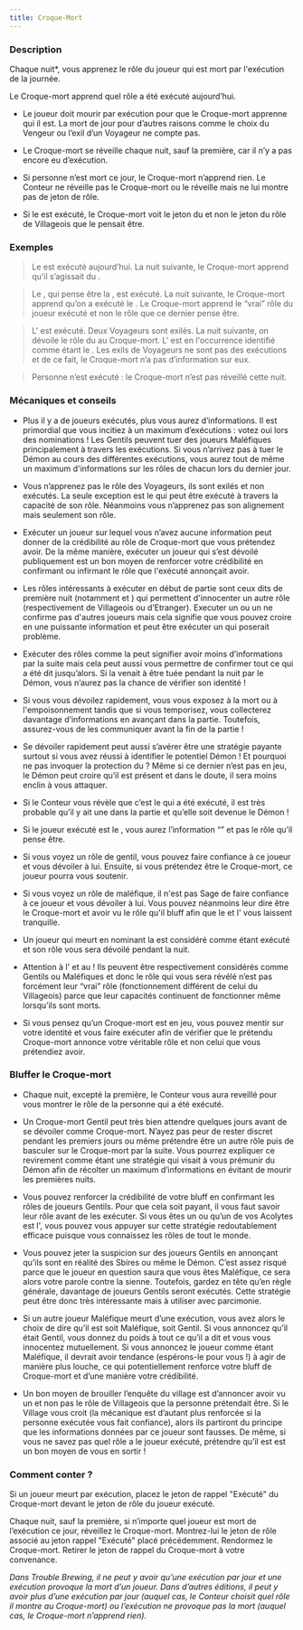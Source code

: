```yaml
---
title: Croque-Mort
---
```



<Role CROQUE_MORT header />

### Description

Chaque nuit*, vous apprenez le rôle du joueur qui est mort par l'exécution de la journée.

Le Croque-mort apprend quel rôle a été exécuté aujourd’hui.

-	Le joueur doit mourir par exécution pour que le Croque-mort apprenne qui il est. La mort de jour pour d’autres raisons comme le choix du Vengeur ou l’exil d’un Voyageur ne compte pas.

-	Le Croque-mort se réveille chaque nuit, sauf la première, car il n’y a pas encore eu d’exécution.

-	Si personne n’est mort ce jour, le Croque-mort n’apprend rien. Le Conteur ne réveille pas le Croque-mort ou le réveille mais ne lui montre pas de jeton de rôle. 

-	Si le <Role SOULARD /> est exécuté, le Croque-mort voit le jeton du <Role SOULARD /> et non le jeton du rôle de Villageois que le <Role SOULARD /> pensait être. 

### Exemples 

> Le <Role MAIRE /> est exécuté aujourd’hui. La nuit suivante, le Croque-mort apprend qu’il s’agissait du <Role MAIRE />.

> Le <Role SOULARD />, qui pense être la <Role PUCELLE />, est exécuté. La nuit suivante, le Croque-mort apprend qu’on a exécuté le <Role SOULARD />. Le Croque-mort apprend le “vrai” rôle du joueur exécuté et non le rôle que ce dernier pense être.

> L'<Role ESPION /> est exécuté. Deux Voyageurs sont exilés. La nuit suivante, on dévoile le rôle du <Role MAJORDOME /> au Croque-mort. L'<Role ESPION /> est en l'occurrence identifié comme étant le <Role MAJORDOME />. Les exils de Voyageurs ne sont pas des exécutions et de ce fait, le Croque-mort n’a pas d’information sur eux.

> Personne n’est exécuté : le Croque-mort n’est pas réveillé cette nuit.
 
### Mécaniques et conseils

- Plus il y a de joueurs exécutés, plus vous aurez d’informations. Il est primordial que vous incitiez à un maximum d’exécutions : votez oui lors des nominations ! Les Gentils peuvent tuer des joueurs Maléfiques principalement à travers les exécutions. Si vous n’arrivez pas à tuer le Démon au cours des différentes exécutions, vous aurez tout de même un maximum d'informations sur les rôles de chacun lors du dernier jour.

- Vous n’apprenez pas le rôle des Voyageurs, ils sont exilés et non exécutés. La seule exception est le <Role BOUC_EMISSAIRE /> qui peut être exécuté à travers la capacité de son rôle. Néanmoins vous n’apprenez pas son alignement mais seulement son rôle.

- Exécuter un joueur sur lequel vous n’avez aucune information peut donner de la crédibilité au rôle de Croque-mort que vous prétendez avoir. De la même manière, exécuter un joueur qui s’est dévoilé publiquement est un bon moyen de renforcer votre crédibilité en confirmant ou infirmant le rôle que l'exécuté annonçait avoir.

- Les rôles intéressants à exécuter en début de partie sont ceux dits de première nuit (notamment <Role LAVANDIERE /> et <Role ARCHIVISTE />)  qui permettent d'innocenter un autre rôle (respectivement de Villageois ou d’Etranger). Executer un <Role ENQUETEUR /> ou un <Role CUISTOT /> ne confirme pas d'autres joueurs mais cela signifie que vous pouvez croire en une puissante information et peut être exécuter un <Role EMPOISONNEUR /> qui poserait problème.

- Exécuter des rôles comme la <Role VOYANTE /> peut signifier avoir moins d’informations par la suite mais cela peut aussi vous permettre de confirmer tout ce qui a été dit jusqu’alors. Si la <Role VOYANTE /> venait à être tuée pendant la nuit par le Démon, vous n’aurez pas la chance de vérifier son identité !

- Si vous vous dévoilez rapidement, vous vous exposez  à la mort ou à l'empoisonnement tandis que si vous temporisez, vous collecterez davantage d’informations en avançant dans la partie. Toutefois, assurez-vous de les communiquer avant la fin de la partie !

- Se dévoiler rapidement peut aussi s’avérer être une stratégie payante surtout si vous avez réussi à identifier le potentiel Démon ! Et pourquoi ne pas invoquer la protection du <Role MOINE /> ? Même si ce dernier n’est pas en jeu, le Démon peut croire qu’il est présent et dans le doute, il sera moins enclin à vous attaquer.

- Si le Conteur vous révèle que c’est le <Role IMP /> qui a été exécuté, il est très probable qu’il y ait une <Role CROQUEUSE_D_HOMMES /> dans la partie et qu’elle soit devenue le Démon !

- Si le joueur exécuté est le <Role SOULARD />, vous aurez l’information “<Role SOULARD />” et pas le rôle qu’il pense être.

- Si vous voyez un rôle de gentil, vous pouvez faire confiance à ce joueur et vous dévoiler à lui. Ensuite, si vous prétendez être le Croque-mort, ce joueur pourra vous soutenir.

- Si vous voyez un rôle de maléfique, il n'est pas Sage de faire confiance à ce joueur et vous dévoiler à lui. Vous pouvez néanmoins leur dire être le Croque-mort et avoir vu le rôle qu'il bluff afin que le <Role IMP /> et l'<Role EMPOISONNEUR /> vous laissent tranquille.

- Un joueur qui meurt en nominant la <Role PUCELLE /> est considéré comme étant exécuté et son rôle vous sera dévoilé pendant la nuit.

- Attention à l'<Role ESPION /> et au <Role RECLUS /> ! Ils peuvent être respectivement considérés comme Gentils ou Maléfiques et donc le rôle qui vous sera révélé n’est pas forcément leur “vrai” rôle (fonctionnement différent de celui du Villageois) parce que leur capacités continuent de fonctionner même lorsqu’ils sont morts.

- Si vous pensez qu’un Croque-mort est en jeu, vous pouvez mentir sur votre identité et vous faire exécuter afin de vérifier que le prétendu Croque-mort annonce votre véritable rôle et non celui que vous prétendiez avoir.

### Bluffer le Croque-mort

- Chaque nuit, excepté la première, le Conteur vous aura reveillé pour vous montrer le rôle de la personne qui a été exécuté.

- Un Croque-mort Gentil peut très bien attendre quelques jours avant de se dévoiler comme Croque-mort. N’ayez pas peur de rester discret pendant les premiers jours ou même prétendre être un autre rôle puis de basculer sur le Croque-mort par la suite. Vous pourrez expliquer ce revirement comme étant une stratégie qui visait à vous prémunir du Démon afin de récolter un maximum d’informations en évitant de mourir les premières nuits.

- Vous pouvez renforcer la crédibilité de votre bluff en confirmant les rôles de joueurs Gentils. Pour que cela soit payant, il vous faut savoir leur rôle avant de les exécuter. Si vous êtes un <Role ESPION /> ou qu’un de vos Acolytes est l'<Role ESPION />, vous pouvez vous appuyer sur cette stratégie redoutablement efficace puisque vous connaissez les rôles de tout le monde.

- Vous pouvez jeter la suspicion sur des joueurs Gentils en annonçant qu’ils sont en réalité des Sbires ou même le Démon. C’est assez risqué parce que le joueur en question saura que vous êtes Maléfique, ce sera alors votre parole contre la sienne. Toutefois, gardez en tête qu’en règle générale, davantage de joueurs Gentils seront exécutés. Cette stratégie peut être donc très intéressante mais à utiliser avec parcimonie.

- Si un autre joueur Maléfique meurt d’une exécution, vous avez alors le choix de dire qu’il est soit Maléfique, soit Gentil. Si vous annoncez qu’il était Gentil, vous donnez du poids à tout ce qu’il a dit et vous vous innocentez mutuellement. Si vous annoncez le joueur comme étant Maléfique, il devrait avoir tendance (espérons-le pour vous !) à agir de manière plus louche, ce qui potentiellement renforce votre bluff de Croque-mort et d’une manière votre crédibilité.

- Un bon moyen de brouiller l’enquête du village est d’annoncer avoir vu un <Role SOULARD /> et non pas le rôle de Villageois que la personne prétendait être. Si le Village vous croit (la mécanique est d’autant plus renforcée si la personne exécutée vous fait confiance), alors ils partiront du principe que les informations données par ce joueur sont fausses. De même, si vous ne savez pas quel rôle a le joueur exécuté, prétendre qu’il est <Role SOULARD /> est un bon moyen de vous en sortir !

### Comment conter ?

Si un joueur meurt par exécution, placez le jeton de rappel "Exécuté" du Croque-mort devant le jeton de rôle du joueur exécuté.

Chaque nuit, sauf la première, si n’importe quel joueur est mort de l’exécution ce jour, réveillez le Croque-mort. Montrez-lui le jeton de rôle associé au jeton rappel "Exécuté" placé précédemment. Rendormez le Croque-mort. Retirer le jeton de rappel du Croque-mort à votre convenance. 

_Dans Trouble Brewing, il ne peut y avoir qu’une exécution par jour et une exécution provoque la mort d’un joueur. Dans d’autres éditions, il peut y avoir plus d’une exécution par jour (auquel cas, le Conteur choisit quel rôle il montre au Croque-mort) ou l’exécution ne provoque pas la mort (auquel cas, le Croque-mort n’apprend rien)._
